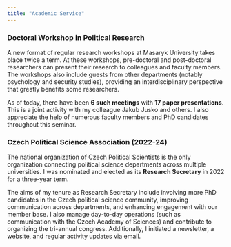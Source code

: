 ```yaml
---
title: "Academic Service"
---
```


### Doctoral Workshop in Political Research

A new format of regular research workshops at Masaryk University takes place twice a term. At these workshops, pre-doctoral and post-doctoral researchers can present their research to colleagues and faculty members. The workshops also include guests from other departments (notably psychology and security studies), providing an interdisciplinary perspective that greatly benefits some researchers.

As of today, there have been **6 such meetings** with **17 paper presentations**. This is a joint activity with my colleague Jakub Jusko and others. I also appreciate the help of numerous faculty members and PhD candidates throughout this seminar.

### Czech Political Science Association (2022-24)

The national organization of Czech Political Scientists is the only organization connecting political science departments across multiple universities. I was nominated and elected as its **Research Secretary** in 2022 for a three-year term.

The aims of my tenure as Research Secretary include involving more PhD candidates in the Czech political science community, improving communication across departments, and enhancing engagement with our member base. I also manage day-to-day operations (such as communication with the Czech Academy of Sciences) and contribute to organizing the tri-annual congress. Additionally, I initiated a newsletter, a website, and regular activity updates via email.


